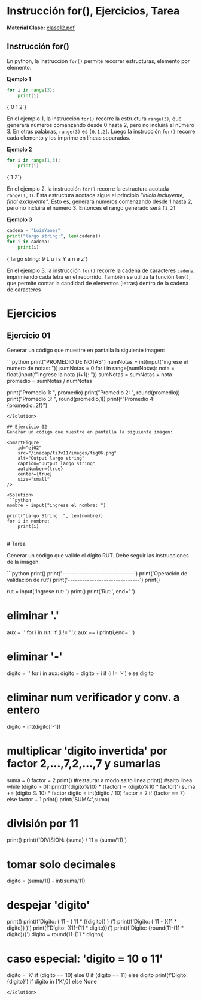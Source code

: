 # Instrucción for(), Ejercicios, Tarea
**Material Clase:** [clase12.pdf](/inacap/ti3v11/docs/clase12.pdf)

## Instrucción for()
En python, la instrucción `for()` permite recorrer estructuras, elemento por elemento.

**Ejemplo 1**
```python
for i in range(3):
    print(i)
```
<TerminalOutput withBg>
{`0
1
2`}
</TerminalOutput>

En el ejemplo 1, la instrucción `for()` recorre la estructura `range(3)`, que generará números comanzando desde 0 hasta 2, pero no incluirá el número 3. En otras palabras, `range(3)` es `[0,1,2]`. Luego la instrucción `for()` recorre cada elemento y los imprime en líneas separadas.

**Ejemplo 2**
```python
for i in range(1,3):
	print(i)
```
<TerminalOutput withBg>
{`1
2`}
</TerminalOutput>

En el ejemplo 2, la instrucción `for()` recorre la estructura acotada `range(1,3)`. Esta estructura acotada sigue el principio *"inicio incluyente, final excluyente"*. Esto es, generará números comenzando desde 1 hasta 2, pero no incluirá el número 3. Entonces el rango generado será `[1,2]`

**Ejemplo 3**
```python
cadena = "LuisYanez"
print("largo string:", len(cadena))
for i in cadena:
	print(i)
```
<TerminalOutput withBg>
{`largo string: 9
L
u
i
s
Y
a
n
e
z`}
</TerminalOutput>

En el ejemplo 3, la instrucción `for()` recorre la cadena de caracteres `cadena`, imprimiendo cada letra en el recorrido. También se utiliza la función `len()`, que permite contar la candidad de elementos (letras) dentro de la cadena de caracteres

# Ejercicios

## Ejercicio 01

Generar un código que muestre en pantalla la siguiente imagen:

<SmartFigure
	id="ej01"
	src="/inacap/ti3v11/images/fig05.png"
	alt="Output promedio notas"
	caption="Output promedio notas"
	autoNumber={true}
	center={true}
	size="small"
/>

<Solution>
```python
print("PROMEDIO DE NOTAS")
numNotas = int(input("ingrese el numero de notas: "))
sumNotas = 0
for i in range(numNotas):
    nota = float(input(f"ingrese la nota {i+1}: "))
    sumNotas = sumNotas + nota
promedio = sumNotas / numNotas

print("Promedio 1: ", promedio)
print("Promedio 2: ", round(promedio))
print("Promedio 3: ", round(promedio,1))
print(f"Promedio 4: {promedio:.2f}")
```
</Solution>

## Ejercicio 02
Generar un código que muestre en pantalla la siguiente imagen:

<SmartFigure
	id="ej02"
	src="/inacap/ti3v11/images/fig06.png"
	alt="Output largo string"
	caption="Output largo string"
	autoNumber={true}
	center={true}
	size="small"
/>

<Solution>
```python
nombre = input("ingrese el nombre: ")

print("Largo String: ", len(nombre))
for i in nombre:
    print(i)
```
</Solution>

<br/>
# Tarea

Generar un código que valide el dígito RUT. Debe seguir las instrucciones de la imagen.

<SmartFigure
	id="ej03"
	src="/inacap/ti3v11/images/fig07.png"
	alt="Validar rut"
	caption="Validar rut"
	autoNumber={true}
	center={true}
	size="small"
/>

<Solution>
```python
print()
print('------------------------------')
print('Operación de validación de rut')
print('------------------------------')
print()

rut = input('Ingrese rut: ')
print()
print('Rut:', end=' ')

# eliminar '.'
aux = ''
for i in rut:
    if (i != '.'):
        aux += i
        print(i,end=' ')

# eliminar '-'
digito = ''
for i in aux:
    digito = digito + i if (i != '-') else digito

# eliminar num verificador y conv. a entero
digito = int(digito[:-1])

# multiplicar 'digito invertida' por factor 2,...,7,2,...,7 y sumarlas
suma = 0
factor = 2
print() #restaurar a modo salto linea
print() #salto linea
while (digito > 0):
    print(f'{digito%10} * {factor} = {digito%10 * factor}')
    suma += (digito % 10) * factor
    digito = int(digito / 10)
    factor = 2 if (factor == 7) else factor + 1
print()
print('SUMA:',suma)

# división por 11
print()
print(f'DIVISION: {suma} / 11 = {suma/11}')

# tomar solo decimales
digito = (suma/11) - int(suma/11)

# despejar 'digito'
print()
print(f'Dígito: ( 11 - ( 11 * ({digito}) ) )')
print(f'Dígito: ( 11 - ({11 * digito}) )')
print(f'Dígito: ({11-(11 * digito)})')
print(f'Dígito: {round(11-(11 * digito))}')
digito = round(11-(11 * digito))

# caso especial: 'digito = 10 o 11'
digito = 'K' if (digito == 10) else 0 if (digito == 11) else digito
print(f'Dígito: {digito}') if digito in ['K',0] else None
```
</Solution>
